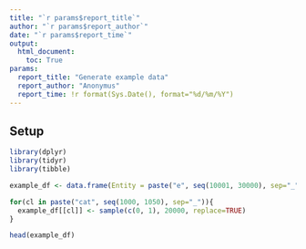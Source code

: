 ```yaml
---
title: "`r params$report_title`"
author: "`r params$report_author`"
date: "`r params$report_time`"
output:
  html_document:
    toc: True
params:
  report_title: "Generate example data"
  report_author: "Anonymus"
  report_time: !r format(Sys.Date(), format="%d/%m/%Y")
---
```


## Setup

```r
library(dplyr)
library(tidyr)
library(tibble)
```

```r
example_df <- data.frame(Entity = paste("e", seq(10001, 30000), sep="_"))

for(cl in paste("cat", seq(1000, 1050), sep="_")){
  example_df[[cl]] <- sample(c(0, 1), 20000, replace=TRUE)
}

head(example_df)
```



